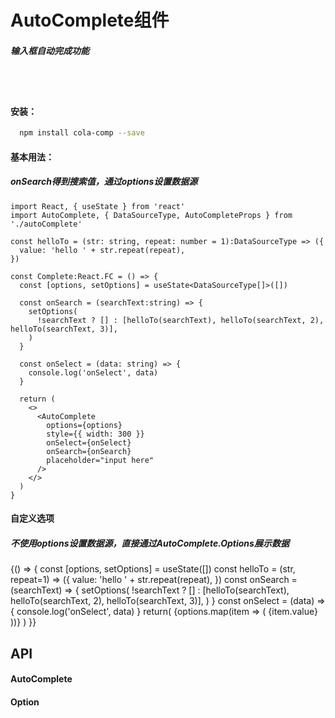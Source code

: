 

<Meta title="AutoComplete" 
  component={AutoComplete}
  />

# AutoComplete组件
##### 输入框自动完成功能

<br/>

<Complete />

<br/>

#### 安装：

```sh
  npm install cola-comp --save
```
#### 基本用法：
##### onSearch得到搜索值，通过options设置数据源
```tsx
import React, { useState } from 'react'
import AutoComplete, { DataSourceType, AutoCompleteProps } from './autoComplete'

const helloTo = (str: string, repeat: number = 1):DataSourceType => ({
  value: 'hello ' + str.repeat(repeat), 
})

const Complete:React.FC = () => {
  const [options, setOptions] = useState<DataSourceType[]>([])

  const onSearch = (searchText:string) => {
    setOptions(
      !searchText ? [] : [helloTo(searchText), helloTo(searchText, 2), helloTo(searchText, 3)],
    )
  }

  const onSelect = (data: string) => {
    console.log('onSelect', data)
  }

  return (
    <>
      <AutoComplete
        options={options}
        style={{ width: 300 }}
        onSelect={onSelect}
        onSearch={onSearch}
        placeholder="input here"
      />
    </>
  )
}

```

#### 自定义选项
##### 不使用options设置数据源，直接通过AutoComplete.Options展示数据

<Canvas>
  <Story name="Options">
    {() => {
      const [options, setOptions] = useState([])
      const helloTo = (str, repeat=1) => ({
        value: 'hello ' + str.repeat(repeat), 
      })
      const onSearch = (searchText) => {
        setOptions(
          !searchText ? [] : [helloTo(searchText), helloTo(searchText, 2), helloTo(searchText, 3)],
        )
      }
      const onSelect = (data) => {
        console.log('onSelect', data)
      }
      return(
        <AutoComplete 
          style={{width: 300}}
          onSearch={onSearch}
          onSelect={onSelect}
          placeholder="Custom options">
            {options.map(item => (
              <AutoComplete.Option
                key={item.value}
                value={item.value}>
                {item.value}
              </AutoComplete.Option>
            ))}
        </AutoComplete>
      )
    }}
  </Story>
</Canvas>


## API
#### AutoComplete

<Props of={AutoComplete} />

#### Option

<Props of={AutoComplete.Option} />


